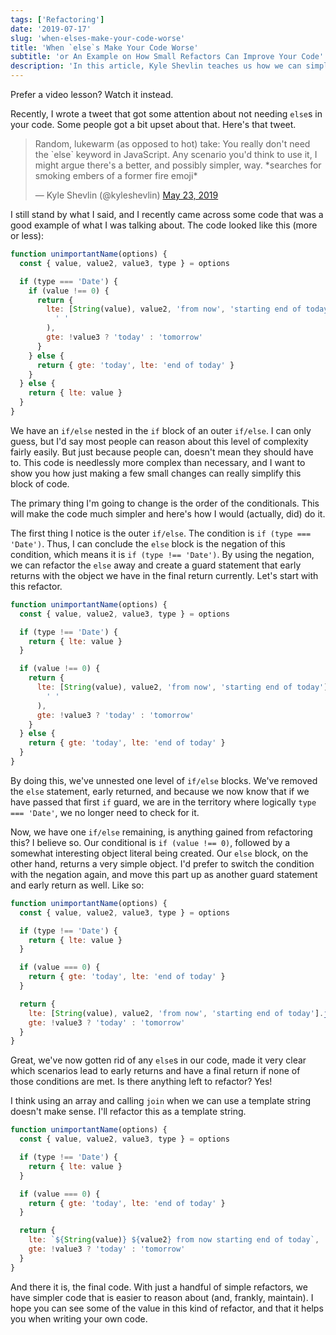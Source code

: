 ```yaml
---
tags: ['Refactoring']
date: '2019-07-17'
slug: 'when-elses-make-your-code-worse'
title: 'When `else`s Make Your Code Worse'
subtitle: 'or An Example on How Small Refactors Can Improve Your Code'
description: 'In this article, Kyle Shevlin teaches us how we can simplify the conditional logic of our code by refactoring it without `else` blocks.'
---
```



Prefer a video lesson? Watch it instead.

<EggheadEmbed
  src="https://egghead.io/lessons/javascript-remove-unnecessary-else-blocks-with-guards-and-early-returns/embed"
  title="Remove Unnecessary Else Blocks with Guards and Early Returns"
/>

Recently, I wrote a tweet that got some attention about not needing `else`s in your code. Some people got a bit upset about that. Here's that tweet.

<blockquote class="twitter-tweet" data-lang="en">
  <p lang="en" dir="ltr">
    Random, lukewarm (as opposed to hot) take: You really don&#39;t need the
    `else` keyword in JavaScript. Any scenario you&#39;d think to use it, I
    might argue there&#39;s a better, and possibly simpler, way. *searches for
    smoking embers of a former fire emoji*
  </p>
  &mdash; Kyle Shevlin (@kyleshevlin) <a href="https://twitter.com/kyleshevlin/status/1131674209287979008?ref_src=twsrc%5Etfw">May 23, 2019</a>
</blockquote>
<script
  async
  src="https://platform.twitter.com/widgets.js"
  charset="utf-8"
></script>

I still stand by what I said, and I recently came across some code that was a good example of what I was talking about. The code looked like this (more or less):

```javascript
function unimportantName(options) {
  const { value, value2, value3, type } = options

  if (type === 'Date') {
    if (value !== 0) {
      return {
        lte: [String(value), value2, 'from now', 'starting end of today'].join(
          ' '
        ),
        gte: !value3 ? 'today' : 'tomorrow'
      }
    } else {
      return { gte: 'today', lte: 'end of today' }
    }
  } else {
    return { lte: value }
  }
}
```

We have an `if/else` nested in the `if` block of an outer `if/else`. I can only guess, but I'd say most people can reason about this level of complexity fairly easily. But just because people can, doesn't mean they should have to. This code is needlessly more complex than necessary, and I want to show you how just making a few small changes can really simplify this block of code.

The primary thing I'm going to change is the order of the conditionals. This will make the code much simpler and here's how I would (actually, did) do it.

The first thing I notice is the outer `if/else`. The condition is `if (type === 'Date')`. Thus, I can conclude the `else` block is the negation of this condition, which means it is `if (type !== 'Date')`. By using the negation, we can refactor the `else` away and create a guard statement that early returns with the object we have in the final return currently. Let's start with this refactor.

```javascript
function unimportantName(options) {
  const { value, value2, value3, type } = options

  if (type !== 'Date') {
    return { lte: value }
  }

  if (value !== 0) {
    return {
      lte: [String(value), value2, 'from now', 'starting end of today'].join(
        ' '
      ),
      gte: !value3 ? 'today' : 'tomorrow'
    }
  } else {
    return { gte: 'today', lte: 'end of today' }
  }
}
```

By doing this, we've unnested one level of `if/else` blocks. We've removed the `else` statement, early returned, and because we now know that if we have passed that first `if` guard, we are in the territory where logically `type === 'Date'`, we no longer need to check for it.

Now, we have one `if/else` remaining, is anything gained from refactoring this? I believe so. Our conditional is `if (value !== 0)`, followed by a somewhat interesting object literal being created. Our `else` block, on the other hand, returns a very simple object. I'd prefer to switch the condition with the negation again, and move this part up as another guard statement and early return as well. Like so:

```javascript
function unimportantName(options) {
  const { value, value2, value3, type } = options

  if (type !== 'Date') {
    return { lte: value }
  }

  if (value === 0) {
    return { gte: 'today', lte: 'end of today' }
  }

  return {
    lte: [String(value), value2, 'from now', 'starting end of today'].join(' '),
    gte: !value3 ? 'today' : 'tomorrow'
  }
}
```

Great, we've now gotten rid of any `else`s in our code, made it very clear which scenarios lead to early returns and have a final return if none of those conditions are met. Is there anything left to refactor? Yes!

I think using an array and calling `join` when we can use a template string doesn't make sense. I'll refactor this as a template string.

```javascript
function unimportantName(options) {
  const { value, value2, value3, type } = options

  if (type !== 'Date') {
    return { lte: value }
  }

  if (value === 0) {
    return { gte: 'today', lte: 'end of today' }
  }

  return {
    lte: `${String(value)} ${value2} from now starting end of today`,
    gte: !value3 ? 'today' : 'tomorrow'
  }
}
```

And there it is, the final code. With just a handful of simple refactors, we have simpler code that is easier to reason about (and, frankly, maintain). I hope you can see some of the value in this kind of refactor, and that it helps you when writing your own code.
